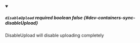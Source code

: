 
<details className="config-field" data-expandable="false" open>
<summary>

##### `disableUpload` <span className="config-field-required" data-required="false">required</span> <span className="config-field-type">boolean</span> <span className="config-field-default">false</span> <span className="config-field-enum"></span> {#dev-containers-sync-disableUpload}

DisableUpload will disable uploading completely

</summary>



</details>

